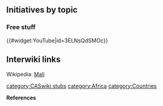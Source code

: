 {{Photowantedsca}}
== Initiatives by topic ==

=== Free stuff ===

{{#widget:YouTube|id=3ELNsQdSMOc}}

== Interwiki links ==
Wikipedia: [[wikipedia:Mali|Mali]]


{{scaendmenu}}{{stub}}
[[category:CASwiki stubs]]
[[category:Africa]]
[[category:Countries]]

'''References'''
{{Attrib sca ref|Mali}}
<references/>